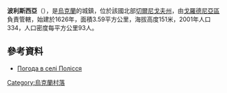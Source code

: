 {{coord|51|58|12|N|31|43|39|E|scale:100000|display=title}}

'''波利斯西亞'''（{{lang-uk|Полісся}}），是[[烏克蘭|烏克蘭]]的城鎮，位於該國北部[[切爾尼戈夫州|切爾尼戈夫州]]，由[[戈羅德尼亞區|戈羅德尼亞區]]負責管轄，始建於1626年，面積3.59平方公里，海拔高度151米，2001年人口334，人口密度每平方公里93人。

==參考資料==
* [http://weather.in.ua/ua/chernigovskaja/21101 Погода в селі Полісся] {{Wayback|url=http://weather.in.ua/ua/chernigovskaja/21101 |date=20160305093407 }}

{{Ukraine-geo-stub}}
[[Category:烏克蘭村落|Category:烏克蘭村落]]